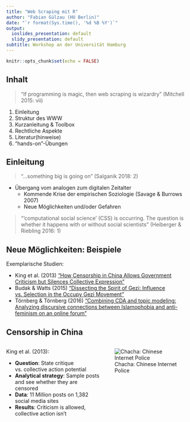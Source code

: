 ```yaml
---
title: "Web Scraping mit R"
author: "Fabian Gülzau (HU Berlin)"
date: "`r format(Sys.time(), '%d %B %Y')`"
output:
  ioslides_presentation: default
  slidy_presentation: default
subtitle: Workshop an der Universität Hamburg
---
```


```r
knitr::opts_chunk$set(echo = FALSE)
```

## Inhalt

 > "If programming is magic, then web scraping is wizardry" (Mitchell 2015: vii)

1. Einleitung
2. Struktur des WWW
3. Kurzanleitung & Toolbox
4. Rechtliche Aspekte
5. Literatur(hinweise)
6. "hands-on"-Übungen

## Einleitung

> "...something big is going on" (Salganik 2018: 2)

- Übergang vom analogen zum digitalen Zeitalter
    - Kommende Krise der empirischen Soziologie (Savage & Burrows 2007)
    - Neue Möglichkeiten und/oder Gefahren
    
 > "'computational social science' (CSS) is occurring. The question is whether
 > it happens with or without social scientists" (Heiberger & Riebling 2016: 1)
    
## Neue Möglichkeiten: Beispiele

Exemplarische Studien:

- King et al. (2013) ["How Censorship in China Allows Government Criticism but 
Silences Collective Expression"](http://bit.ly/2E1Yjhc)
- Budak & Watts (2015) ["Dissecting the Spirit of Gezi: Influence vs. Selection
in the Occupy Gezi Movement"](https://www.sociologicalscience.com/articles-v2-18-370/)
- Törnberg & Törnberg (2016) ["Combining CDA and topic modeling: Analyzing
discursive connections between Islamophobia and anti-feminism on an online forum"](https://journals.sagepub.com/doi/abs/10.1177/0957926516634546#articleShareContainer)

## Censorship in China

<div style="float: left; width: 50%;">
King et al. (2013):

- **Question**: State critique vs. collective action potential
- **Analytical strategy**: Sample posts and see whether they are censored
- **Data**: 11 Million posts on 1,382 social media sites 
- **Results**: Criticism is allowed, collective action isn't

</div>

<div style="float: right; width: 50%;">
![Chacha: Chinese Internet Police](Figures/Chacha - Internet Police.png)



